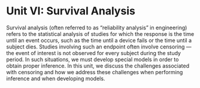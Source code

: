 # Unit VI: Survival Analysis {-}

Survival analysis (often referred to as "reliability analysis" in engineering) refers to the statistical analysis of studies for which the response is the time until an event occurs, such as the time until a device fails or the time until a subject dies.  Studies involving such an endpoint often involve censoring --- the event of interest is not observed for every subject during the study period.  In such situations, we must develop special models in order to obtain proper inference.  In this unit, we discuss the challenges associated with censoring and how we address these challenges when performing inference and when developing models.

